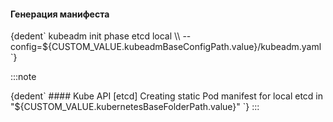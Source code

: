 

<h4>Генерация манифеста</h4>
<CodeBlock language="bash">
  {dedent`
    kubeadm init phase etcd local \\
      --config=${CUSTOM_VALUE.kubeadmBaseConfigPath.value}/kubeadm.yaml
  `}
</CodeBlock>

:::note

<CodeBlock language="bash">
  {dedent`
    #### Kube API
    [etcd] Creating static Pod manifest for local etcd in "${CUSTOM_VALUE.kubernetesBaseFolderPath.value}"
  `}
</CodeBlock>
:::
